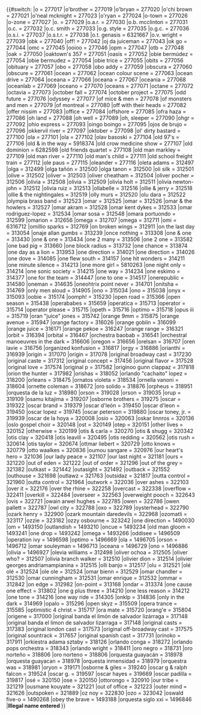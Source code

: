 <noinclude>
{{notice|This is a subtemplate of BillboardID, and should not be called directly}}</noinclude><includeonly>{{#switch:{{lc:{{{1}}}}}
|o = 277017
|o'brother = 277019
|o'bryan = 277020
|o'chi brown = 277021
|o'neal mcknight = 277023
|o'ryan = 277024
|o-town = 277026
|o-zone = 277027
|o. = 277029
|o.a.r. = 277030
|o.b. mcclinton = 277031
|o.c. = 277032
|o.c. smith = 277033
|o.g. style = 277035
|o.g.c. = 277036
|o.s.i. = 277037
|o.s.t.r. = 277038
|o.t. genasis = 6321667
|o.v. wright = 277039
|obk = 277040
|off! = 277042
|oj da juiceman = 277043
|ok go = 277044
|omc = 277045
|ooioo = 277046
|opm = 277047
|otb = 277048
|oak = 277050
|oaktown's 357 = 277051
|oasis = 277052
|obie bermúdez = 277054
|obie bermudez = 277054
|obie trice = 277055
|obits = 277056
|obituary = 277057
|obo = 277058
|obo addy = 277059
|obscura = 277060
|obscure = 277061
|ocean = 277062
|ocean colour scene = 277063
|ocean drive = 277064
|oceana = 277066
|oceana = 277067
|oceania = 277068
|oceanlab = 277069
|oceano = 277070
|oceans = 277071
|octane = 277072
|octavia = 277073
|october fall = 277074
|october project = 277075
|odd future = 277076
|odyssey = 277077
|of mice & men = 277078
|of monsters and men = 277079
|of montreal = 277080
|off with their heads = 277082
|offer nissim = 277083
|office = 277084
|offshore = 277085
|ofra haza = 277086
|oh land = 277088
|oh well = 277089
|oh, sleeper = 277090
|ohgr = 277092
|ohio express = 277093
|oingo boingo = 277095
|ojos de brujo = 277096
|okkervil river = 277097
|oktober = 277098
|ol' dirty bastard = 277100
|ola = 277101
|ola = 277102
|olav basoski = 277104
|old 97's = 277106
|old & in the way = 5918374
|old crow medicine show = 277107
|old dominion = 6282598
|old friends quartet = 277108
|old man markley = 277109
|old man river = 277110
|old man's child = 277111
|old school freight train = 277112
|ole paus = 277115
|oleander = 277116
|oleta adams = 312497
|olga = 312499
|olga tañón = 312500
|olga tanon = 312500
|oli silk = 312501
|olive = 312502
|oliver = 312503
|oliver cheatham = 312504
|oliver pocher = 312506
|olivia = 312508
|olivia = 312509
|olivia holt = 312511
|olivia newton-john = 312512
|olivia ruiz = 312513
|ollabelle = 312516
|ollie & jerry = 312518
|ollie & the nightingales = 312519
|olly murs = 312520
|olu dara = 312522
|olympia brass band = 312523
|omar = 312525
|omar = 312526
|omar & the howlers = 312527
|omar akram = 312528
|omar kent dykes = 312533
|omar rodriguez-lopez = 312534
|omar sosa = 312548
|omara portuondo = 312599
|omarion = 312656
|omega = 312707
|omega = 312711
|omi = 6316712
|omillio sparks = 312769
|on broken wings = 312911
|on the last day = 313054
|onaje allan gumbs = 313239
|once nothing = 313308
|one & one = 313430
|one & one = 313434
|one 2 many = 313506
|one 2 one = 313582
|one bad pig = 313660
|one block radius = 313732
|one chance = 313874
|one day as a lion = 313953
|one direction = 314021
|one direction = 314026
|one dove = 314085
|one flew south = 314157
|one hit wonders = 314211
|one minute silence = 314213
|one more girl = 5810263
|one night only = 314214
|one sonic society = 314215
|one way = 314234
|one eskimo = 314377
|one for the team = 314447
|one to one = 314517
|onerepublic = 314580
|oneman = 314635
|oneohtrix point never = 314701
|onitsha = 314769
|only men aloud = 314905
|ono = 315034
|ono = 315038
|onyx = 315093
|oobie = 315174
|oomph! = 315230
|open road = 315366
|open season = 315438
|operababes = 315659
|operatica = 315713
|operator = 315714
|operator please = 315715
|opeth = 315716
|optimo = 315718
|opus iii = 315719
|oran "juice" jones = 315742
|orange 9mm = 315875
|orange avenue = 315947
|orange factory = 316026
|orange goblin = 316099
|orange juice = 316171
|orange pekoe = 316247
|orange range = 316321
|orbit = 316394
|orbital = 316467
|orchestra baobab = 316541
|orchestral manoeuvres in the dark = 316606
|oregon = 316656
|orelsan = 316707
|oren lavie = 316756
|organized konfusion = 316817
|orgy = 316886
|orianthi = 316939
|origin = 317070
|origin = 317078
|original broadway cast = 317230
|original caste = 317312
|original concept = 317456
|original flavor = 317528
|original love = 317574
|original p = 317582
|originoo gunn clappaz = 317818
|orion the hunter = 317982
|orishas = 318052
|orlando "cachaito" lopez = 318200
|orleans = 318475
|ornatos violeta = 318534
|ornella vanoni = 318604
|ornette coleman = 318672
|oro solido = 318876
|orpheus = 318951
|orquesta de la luz = 318980
|orson = 319028
|orson = 319035
|orup = 319109
|osamu kitajima = 319207
|osborne brothers = 319275
|oscar = 319322
|oscar brand = 319379
|oscar d'león = 319450
|oscar d'leon = 319450
|oscar lopez = 319745
|oscar peterson = 319880
|oscar toney, jr. = 319939
|oscar de la hoya = 320008
|osio = 320063
|oskar linnros = 320136
|oslo gospel choir = 320148
|ost = 320149
|otep = 320151
|other lives = 320152
|otherwise = 320199
|otis & carla = 320270
|otis & shugg = 320342
|otis clay = 320418
|otis leavill = 320495
|otis redding = 320562
|otis rush = 320614
|otis taylor = 320674
|ottmar liebert = 320729
|otto knows = 320779
|otto waalkes = 320836
|oumou sangare = 320976
|our heart's hero = 321036
|our lady peace = 321107
|our last night = 321181
|ours = 321220
|out of eden = 321222
|out of order = 321296
|out of the grey = 321382
|outkast = 321442
|outasight = 321492
|outback = 321552
|outhouse = 321698
|outlawz = 321763
|outsidaz = 321817
|outta control = 321960
|outta control = 321964
|outwork = 322036
|over ashes = 322103
|over it = 322176
|over the rhine = 322258
|overcast = 322338
|overflow = 322411
|overkill = 322484
|overseer = 322563
|overweight pooch = 322643
|ovis = 322721
|owain arwel hughes = 322785
|owen = 322786
|owen pallett = 322787
|owl city = 322788
|oxo = 322789
|oysterhead = 322790
|ozark henry = 322900
|ozark mountain daredevils = 322968
|ozomatli = 323117
|ozzie = 323182
|ozzy osbourne = 323242
|one direction = 1490030
|om = 1493150
|outlandish = 1493210
|oncue = 1493234
|old man gloom = 1493241
|one drop = 1493242
|omega = 1493266
|oddisee = 1496509
|operation ivy = 1496598
|optimo = 1496669
|ola = 1496705
|orson = 1496712
|omar souleyman = 1496713
|oceana = 1496729
|ono = 1496886
|olivia = 1496927
|olevia williams = 312498
|oliver ochoa = 312505
|oliver who? = 312507
|olivia branch walker = 312510
|olivier dion = 312514
|olivier georges andriamampianina = 312515
|olli banjo = 312517
|olu = 312521
|olé olé = 312524
|ole ole = 312524
|omar bienn = 312529
|omar chandler = 312530
|omar cunningham = 312531
|omar enrique = 312532
|ommar = 312842
|on edge = 312982
|on-point = 313168
|ondar = 313374
|one cause one effect = 313802
|one g plus three = 314210
|one less reason = 314212
|one tone = 314216
|one way ride = 314305
|onklp = 314836
|only in the dark = 314969
|opalo = 315296
|open skyz = 315509
|opera trance = 315585
|optimistic 4 christ = 315717
|ora mate = 315720
|orang'e = 315804
|origene = 317000
|original banda el limón de salvador lizárraga = 317148
|original banda el limon de salvador lizarraga = 317148
|original casts = 317383
|original london cast = 317573
|original off-broadway cast = 317575
|original sountrack = 317657
|original spanish cast = 317731
|orinoko = 317911
|orkiestra adama sztaby = 318126
|orlando conga = 318272
|orlando pops orchestra = 318343
|orlando wright = 318411
|oro negro = 318731
|oro norteño = 318806
|oro norteno = 318806
|orquesta guayacán = 318978
|orquesta guayacan = 318978
|orquesta inmensidad = 318979
|orquestra was = 318981
|oryon = 319171
|osborne & giles = 319240
|oscar g & ralph falcon = 319524
|oscar g. = 319597
|oscar hayes = 319669
|oscar padilla = 319817
|osé = 320150
|ose = 320150
|ottorongo = 320910
|our tribe = 321219
|ousmane kouyate = 321221
|out of office = 321223
|outer mind = 321626
|outspoken = 321889
|oz noy = 322830
|ozo = 323042
|oswald five-o = 1490268
|obey the brave = 1493188
|orquesta siglo xxi = 1496846
|'''Illegal name entered ''{{{1}}}'''''}}</includeonly>